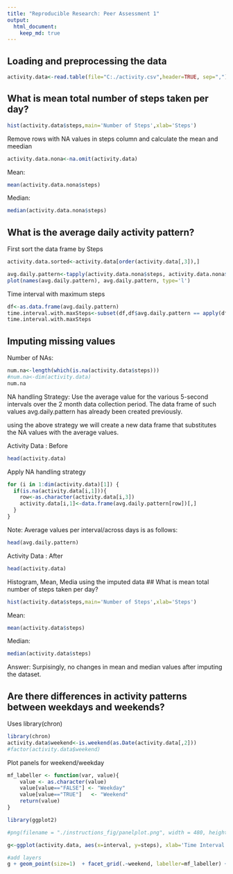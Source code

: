 ```yaml
---
title: "Reproducible Research: Peer Assessment 1"
output: 
  html_document:
    keep_md: true
---
```



## Loading and preprocessing the data

```r
activity.data<-read.table(file="C:./activity.csv",header=TRUE, sep=",")
```


## What is mean total number of steps taken per day?
```r
hist(activity.data$steps,main='Number of Steps',xlab='Steps')
```

Remove rows with NA values in steps column and calculate the mean and meedian
```r
activity.data.nona<-na.omit(activity.data)
```

Mean:
```r
mean(activity.data.nona$steps)
```

Median:
```r
median(activity.data.nona$steps)
```

## What is the average daily activity pattern?
First sort the data frame by Steps
```r
activity.data.sorted<-activity.data[order(activity.data[,3]),]
```

```r
avg.daily.pattern<-tapply(activity.data.nona$steps, activity.data.nona$interval, mean)
plot(names(avg.daily.pattern), avg.daily.pattern, type='l')
```

Time interval with maximum steps
```r
df<-as.data.frame(avg.daily.pattern)
time.interval.with.maxSteps<-subset(df,df$avg.daily.pattern == apply(df, 2, max))
time.interval.with.maxSteps
```

## Imputing missing values
Number of NAs:
```r
num.na<-length(which(is.na(activity.data$steps)))
#num.na<-dim(activity.data)
num.na
```

NA handling Strategy:
Use the average value for the various 5-second intervals over the 2 month data collection period.
The data frame of such values avg.daily.pattern has already been created previously.

using the above strategy we will create a new data frame that substitutes the NA values with the average values.  

Activity Data : Before 
```r
head(activity.data)
```

Apply NA handling strategy
```r

for (i in 1:dim(activity.data)[1]) {
  if(is.na(activity.data[i,1])){ 
    row<-as.character(activity.data[i,3])
    activity.data[i,1]<-data.frame(avg.daily.pattern[row])[,]
  }
}
```

Note: Average values per interval/across days is as follows:
```r
head(avg.daily.pattern)
```

Activity Data : After
```r
head(activity.data)
```


Histogram, Mean, Media using the imputed data
## What is mean total number of steps taken per day?
```r
hist(activity.data$steps,main='Number of Steps',xlab='Steps')
```

Mean:
```r
mean(activity.data$steps)
```

Median:
```r
median(activity.data$steps)
```
Answer: Surpisingly, no changes in mean and median values after imputing the dataset.

## Are there differences in activity patterns between weekdays and weekends?

Uses library(chron)
```r
library(chron)
activity.data$weekend<-is.weekend(as.Date(activity.data[,2]))
#factor(activity.data$weekend)
```

Plot panels for weekend/weekday

```r

mf_labeller <- function(var, value){
    value <- as.character(value)
    value[value=="FALSE"] <- "Weekday"
    value[value=="TRUE"]   <- "Weekend"
    return(value)
}

library(ggplot2)

#png(filename = "./instructions_fig/panelplot.png", width = 480, height = 480)

g<-ggplot(activity.data, aes(x=interval, y=steps), xlab='Time Interval',ylab='Steps') 

#add layers
g + geom_point(size=1)  + facet_grid(.~weekend, labeller=mf_labeller) + geom_line(colour="red")

 
```